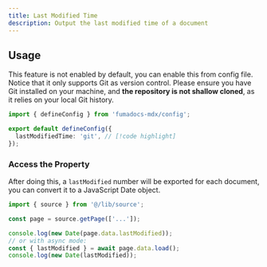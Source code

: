 ```yaml
---
title: Last Modified Time
description: Output the last modified time of a document
---
```


## Usage

This feature is not enabled by default, you can enable this from config file. Notice that it only supports Git as version control.
Please ensure you have Git installed on your machine, and **the repository is not shallow cloned**, as it relies on your local Git history.

```ts title="source.config.ts"
import { defineConfig } from 'fumadocs-mdx/config';

export default defineConfig({
  lastModifiedTime: 'git', // [!code highlight]
});
```

### Access the Property

After doing this, a `lastModified` number will be exported for each document, you can convert it to a JavaScript Date object.

```ts
import { source } from '@/lib/source';

const page = source.getPage(['...']);

console.log(new Date(page.data.lastModified));
// or with async mode:
const { lastModified } = await page.data.load();
console.log(new Date(lastModified));
```
